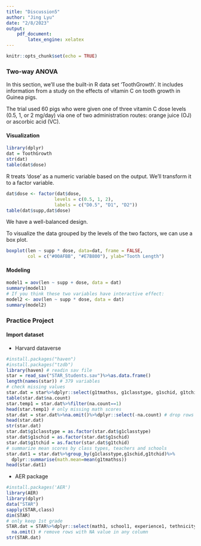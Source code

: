 ```yaml
---
title: "Discussion5"
author: "Jing Lyu"
date: "2/8/2023"
output:
    pdf_document:
        latex_engine: xelatex
---
```


```r
knitr::opts_chunk$set(echo = TRUE)
```

### Two-way ANOVA

In this section, we’ll use the built-in R data set 'ToothGrowth'. It includes information from a study on the effects of vitamin C on tooth growth in Guinea pigs.

The trial used 60 pigs who were given one of three vitamin C dose levels (0.5, 1, or 2 mg/day) via one of two administration routes: orange juice (OJ) or ascorbic acid (VC).

#### Visualization

```r
library(dplyr)
dat = ToothGrowth
str(dat)
table(dat$dose)
```
R treats 'dose' as a numeric variable based on the output. We’ll transform it to a factor variable.

```r
dat$dose <- factor(dat$dose,
                  levels = c(0.5, 1, 2),
                  labels = c("D0.5", "D1", "D2"))
table(dat$supp,dat$dose)
```

We have a well-balanced design.

To visualize the data grouped by the levels of the two factors, we can use a box plot.

```r
boxplot(len ~ supp * dose, data=dat, frame = FALSE,
        col = c("#00AFBB", "#E7B800"), ylab="Tooth Length")
```

#### Modeling

```r
model1 = aov(len ~ supp + dose, data = dat)
summary(model1)
# If you think these two variables have interactive effect:
model2 <- aov(len ~ supp * dose, data = dat)
summary(model2)
```

### Practice Project

#### Import dataset

* Harvard dataverse

```r
#install.packages("haven")
#install.packages("tzdb")
library(haven) # readin sav file
star = read_sav("STAR_Students.sav")%>%as.data.frame()
length(names(star)) # 379 variables
# check missing values
star.dat = star%>%dplyr::select(g1tmathss, g1classtype, g1schid, g1tchid)%>%mutate(na.count=rowSums(is.na(.))) 
table(star.dat$na.count)
star.temp1 = star.dat%>%filter(na.count==1)
head(star.temp1) # only missing math scores
star.dat = star.dat%>%na.omit()%>%dplyr::select(-na.count) # drop rows with missing data
head(star.dat)
str(star.dat)
star.dat$g1classtype = as.factor(star.dat$g1classtype)
star.dat$g1schid = as.factor(star.dat$g1schid)
star.dat$g1tchid = as.factor(star.dat$g1tchid)
# summarize mean scores by class types, teachers and schools
star.dat1 = star.dat%>%group_by(g1classtype,g1schid,g1tchid)%>%
  dplyr::summarise(math.mean=mean(g1tmathss))
head(star.dat1)
```

* AER package

```r
#install.packages('AER')
library(AER)
library(dplyr)
data("STAR")
sapply(STAR,class)
dim(STAR)
# only keep 1st grade
STAR.dat = STAR%>%dplyr::select(math1, school1, experience1, tethnicity1, schoolid1, star1)%>% 
  na.omit() # remove rows with NA value in any column
str(STAR.dat)
```

